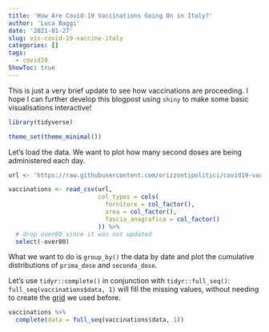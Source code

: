 ```yaml
---
title: 'How Are Covid-19 Vaccinations Going On in Italy?'
author: 'Luca Baggi'
date: '2021-01-27'
slug: vis-covid-19-vaccine-italy
categories: []
tags:
  - covid19
ShowToc: true
---
```


This is just a very brief update to see how vaccinations are proceeding. I hope I can further develop this blogpost using `shiny` to make some basic visualisations interactive!

```r
library(tidyverse)

theme_set(theme_minimal())
```

Let's load the data. We want to plot how many second doses are being administered each day.

```r
url <- 'https://raw.githubusercontent.com/orizzontipolitici/covid19-vaccine-data/main/data_ita/vaccinations_ita.csv'

vaccinations <- read_csv(url,
                         col_types = cols(
                           fornitore = col_factor(),
                           area = col_factor(),
                           fascia_anagrafica = col_factor()
                         )) %>%
  # drop over80 since it was not updated
  select(-over80)
```

What we want to do is `group_by()` the data by date and plot the cumulative distributions of `prima_dose` and `seconda_dose`.

Let's use `tidyr::complete()` in conjunction with `tidyr::full_seq()`: `full_seq(vaccinations$data, 1)` will fill the missing values, without needing to create the [grid](https://coding-corner.netlify.app/post/covid-19-vaccinations-italy-visualisations/) we used before.

```r
vaccinations %>%
  complete(data = full_seq(vaccinations$data, 1))
```
